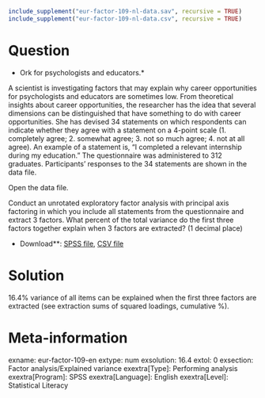 ```r
include_supplement("eur-factor-109-nl-data.sav", recursive = TRUE)
include_supplement("eur-factor-109-nl-data.csv", recursive = TRUE)
```

Question
========
* Ork for psychologists and educators.*

A scientist is investigating factors that may explain why career opportunities for psychologists and educators are sometimes low. From theoretical insights about career opportunities, the researcher has the idea that several dimensions can be distinguished that have something to do with career opportunities. She has devised 34 statements on which respondents can indicate whether they agree with a statement on a 4-point scale (1. completely agree; 2. somewhat agree; 3. not so much agree; 4. not at all agree). An example of a statement is, "I completed a relevant internship during my education." The questionnaire was administered to 312 graduates. Participants' responses to the 34 statements are shown in the data file.

Open the data file.

Conduct an unrotated exploratory factor analysis with principal axis factoring in which you include all statements from the questionnaire and extract 3 factors. What percent of the total variance do the first three factors together explain when 3 factors are extracted?  (1 decimal place)

* Download**: [SPSS file](eur-factor-109-nl-data.sav), [CSV file](eur-factor-109-nl-data.csv)


Solution
========
16.4% variance of all items can be explained when the first three factors are extracted (see extraction sums of squared loadings, cumulative %).

Meta-information
================
exname: eur-factor-109-en
extype: num
exsolution: 16.4
extol: 0
exsection: Factor analysis/Explained variance
exextra[Type]: Performing analysis
exextra[Program]: SPSS
exextra[Language]: English
exextra[Level]: Statistical Literacy
